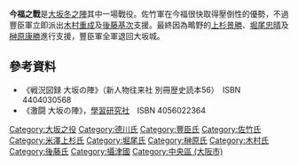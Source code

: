 {{Infobox Military Conflict
|conflict=今福之戰
|partof= 大坂之役
|image= [[File:Battle_of_Imafuku_ja.png|300px]]
|caption= 今福之戰佈陣圖
|date=1614年
|place=[[攝津國|攝津國]][[大坂城|大坂城]]東北、今福村大和川北岸
|result=德川軍勝利（豐臣軍撤退）
|combatant1=[[德川幕府|德川軍]]
|combatant2=[[豐臣氏|豐臣軍]]
|commander1=[[佐竹義宣|佐竹義宣]]、[[上杉景勝|上杉景勝]]等
|commander2=[[矢野正倫|矢野正倫]]†、[[飯田家貞|飯田家貞]]†、[[木村重成|木村重成]]、[[後藤基次|後藤基次]]
|strength1=1,500人 + 援軍1,000人
|strength2=600人 + 援軍3,000人
|casualties1=不明
|casualties2=不明
}}
{{japanese|japanese=今福の戦い|kana=いまふくのたたかい|romaji=Imafuku no Tatakai}}
{{Campaignbox Siege of Osaka}}

'''今福之戰'''是[[大坂冬之陣|大坂冬之陣]]其中一場戰役。佐竹軍在今福很快取得壓倒性的優勢，不過豐臣軍立即派出[[木村重成|木村重成]]及[[後藤基次|後藤基次]]支援。最終因為鴫野的[[上杉景勝|上杉景勝]]、[[堀尾忠晴|堀尾忠晴]]及[[榊原康勝|榊原康勝]]進行支援，豐臣軍全軍退回大坂城。

==參考資料==
*《戦況図録 大坂の陣》（新人物往来社 別冊歴史読本56）　ISBN 4404030568
*《激闘 大坂の陣》，[[學習研究社|學習研究社]]　ISBN 4056022364

[[Category:大坂之役|Category:大坂之役]]
[[Category:德川氏|Category:德川氏]]
[[Category:豐臣氏|Category:豐臣氏]]
[[Category:佐竹氏|Category:佐竹氏]]
[[Category:米澤上杉氏|Category:米澤上杉氏]]
[[Category:堀尾氏|Category:堀尾氏]]
[[Category:榊原氏|Category:榊原氏]]
[[Category:木村氏|Category:木村氏]]
[[Category:後藤氏|Category:後藤氏]]
[[Category:攝津國|Category:攝津國]]
[[Category:中央區_(大阪市)|Category:中央區 (大阪市)]]